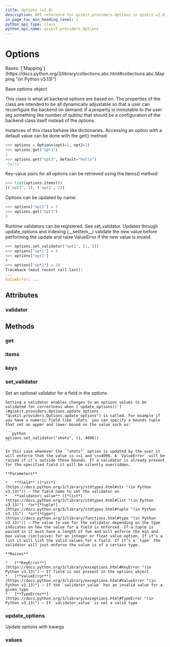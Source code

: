 ```yaml
---
title: Options (v2.0)
description: API reference for qiskit.providers.Options in qiskit v2.0
in_page_toc_min_heading_level: 1
python_api_type: class
python_api_name: qiskit.providers.Options
---
```


# Options

<Class id="qiskit.providers.Options" isDedicatedPage={true} github="https://github.com/Qiskit/qiskit/tree/stable/2.0/qiskit/providers/options.py#L19-L273" signature="qiskit.providers.Options(**kwargs)" modifiers="class">
  Bases: [`Mapping`](https://docs.python.org/3/library/collections.abc.html#collections.abc.Mapping "(in Python v3.13)")

  Base options object

  This class is what all backend options are based on. The properties of the class are intended to be all dynamically adjustable so that a user can reconfigure the backend on demand. If a property is immutable to the user (eg something like number of qubits) that should be a configuration of the backend class itself instead of the options.

  Instances of this class behave like dictionaries. Accessing an option with a default value can be done with the get() method:

  ```python
  >>> options = Options(opt1=1, opt2=2)
  >>> options.get("opt1")
  1
  >>> options.get("opt3", default="hello")
  'hello'
  ```

  Key-value pairs for all options can be retrieved using the items() method:

  ```python
  >>> list(options.items())
  [('opt1', 1), ('opt2', 2)]
  ```

  Options can be updated by name:

  ```python
  >>> options["opt1"] = 3
  >>> options.get("opt1")
  3
  ```

  Runtime validators can be registered. See set\_validator. Updates through update\_options and indexing (\_\_setitem\_\_) validate the new value before performing the update and raise ValueError if the new value is invalid.

  ```python
  >>> options.set_validator("opt1", (1, 5))
  >>> options["opt1"] = 4
  >>> options["opt1"]
  4
  >>> options["opt1"] = 10  
  Traceback (most recent call last):
  ...
  ValueError: ...
  ```

  ## Attributes

  ### validator

  <Attribute id="qiskit.providers.Options.validator" />

  ## Methods

  ### get

  <Function id="qiskit.providers.Options.get" signature="get(k[, d]) → D[k] if k in D, else d.  d defaults to None." />

  ### items

  <Function id="qiskit.providers.Options.items" signature="items() → a set-like object providing a view on D's items" />

  ### keys

  <Function id="qiskit.providers.Options.keys" signature="keys() → a set-like object providing a view on D's keys" />

  ### set\_validator

  <Function id="qiskit.providers.Options.set_validator" github="https://github.com/Qiskit/qiskit/tree/stable/2.0/qiskit/providers/options.py#L180-L232" signature="set_validator(field, validator_value)">
    Set an optional validator for a field in the options

    Setting a validator enables changes to an options values to be validated for correctness when [`update_options()`](#qiskit.providers.Options.update_options "qiskit.providers.Options.update_options") is called. For example if you have a numeric field like `shots` you can specify a bounds tuple that set an upper and lower bound on the value such as:

    ```python
    options.set_validator("shots", (1, 4096))
    ```

    In this case whenever the `"shots"` option is updated by the user it will enforce that the value is >=1 and \<=4096. A `ValueError` will be raised if it’s outside those bounds. If a validator is already present for the specified field it will be silently overridden.

    **Parameters**

    *   **field** ([*str*](https://docs.python.org/3/library/stdtypes.html#str "(in Python v3.13)")) – The field name to set the validator on
    *   **validator\_value** ([*list*](https://docs.python.org/3/library/stdtypes.html#list "(in Python v3.13)")  *or*[*tuple*](https://docs.python.org/3/library/stdtypes.html#tuple "(in Python v3.13)")  *or*[*type*](https://docs.python.org/3/library/functions.html#type "(in Python v3.13)")) – The value to use for the validator depending on the type indicates on how the value for a field is enforced. If a tuple is passed in it must have a length of two and will enforce the min and max value (inclusive) for an integer or float value option. If it’s a list it will list the valid values for a field. If it’s a `type` the validator will just enforce the value is of a certain type.

    **Raises**

    *   [**KeyError**](https://docs.python.org/3/library/exceptions.html#KeyError "(in Python v3.13)") – If field is not present in the options object
    *   [**ValueError**](https://docs.python.org/3/library/exceptions.html#ValueError "(in Python v3.13)") – If the `validator_value` has an invalid value for a given type
    *   [**TypeError**](https://docs.python.org/3/library/exceptions.html#TypeError "(in Python v3.13)") – If `validator_value` is not a valid type
  </Function>

  ### update\_options

  <Function id="qiskit.providers.Options.update_options" github="https://github.com/Qiskit/qiskit/tree/stable/2.0/qiskit/providers/options.py#L234-L256" signature="update_options(**fields)">
    Update options with kwargs
  </Function>

  ### values

  <Function id="qiskit.providers.Options.values" signature="values() → an object providing a view on D's values" />
</Class>

